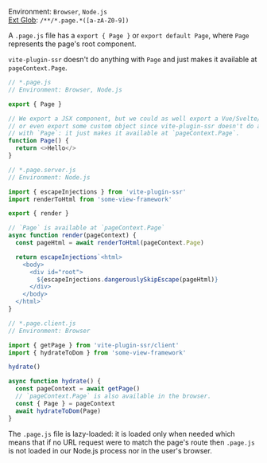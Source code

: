 Environment: `Browser`, `Node.js`<br/>
[Ext Glob](https://github.com/micromatch/micromatch#extglobs): `/**/*.page.*([a-zA-Z0-9])`

A `.page.js` file has a `export { Page }` or `export default Page`, where `Page` represents the page's root component.

`vite-plugin-ssr` doesn't do anything with `Page` and just makes it available at `pageContext.Page`.

```js
// *.page.js
// Environment: Browser, Node.js

export { Page }

// We export a JSX component, but we could as well export a Vue/Svelte/... component,
// or even export some custom object since vite-plugin-ssr doesn't do anything
// with `Page`: it just makes it available at `pageContext.Page`.
function Page() {
  return <>Hello</>
}
```

```js
// *.page.server.js
// Environment: Node.js

import { escapeInjections } from 'vite-plugin-ssr'
import renderToHtml from 'some-view-framework'

export { render }

// `Page` is available at `pageContext.Page`
async function render(pageContext) {
  const pageHtml = await renderToHtml(pageContext.Page)

  return escapeInjections`<html>
    <body>
      <div id="root">
        ${escapeInjections.dangerouslySkipEscape(pageHtml)}
      </div>
    </body>
  </html>`
}
```
```js
// *.page.client.js
// Environment: Browser

import { getPage } from 'vite-plugin-ssr/client'
import { hydrateToDom } from 'some-view-framework'

hydrate()

async function hydrate() {
  const pageContext = await getPage()
  // `pageContext.Page` is also available in the browser.
  const { Page } = pageContext
  await hydrateToDom(Page)
}
```

The `.page.js` file is lazy-loaded: it is loaded only when needed which means that if no URL request were to match the page's route then `.page.js` is not loaded in our Node.js process nor in the user's browser.
